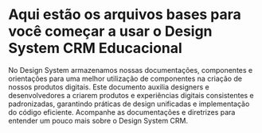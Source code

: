 

<Meta title="Introdução/Wakeme" />

# Aqui estão os arquivos bases para você começar a usar o Design System CRM Educacional

No Design System armazenamos nossas documentações, componentes e orientações para uma melhor utilização de componentes na criação de nossos produtos digitais. Este documento auxilia designers e desenvolvedores a criarem produtos e experiências digitais consistentes e padronizadas, garantindo práticas de design unificadas e implementação do código eficiente. Acompanhe as documentações e diretrizes para entender um pouco mais sobre o Design System CRM.